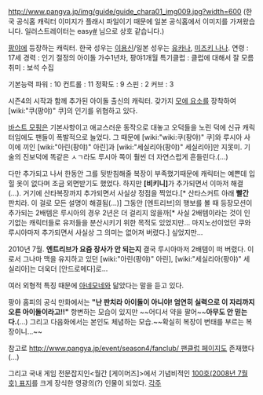 http://www.pangya.jp/img/guide/guide_chara01_img009.jpg?width=600
(한국 공식홈 캐릭터 이미지가 플래시 파일이기 때문에 일본 공식홈에서 이미지를 가져왔습니다. 일러스트레이터는 easy[http://blog.naver.com/easycrew #] 님으로 상호 같습니다.)

[[팡야]]에 등장하는 캐릭터. 한국 성우는 [[이용신]]/일본 성우는 [[유카나]], [[미즈키 나나]]. 
연령 : 17세
경력 : 인기 절정의 아이돌 가수1년차, 팡야1개월
특기클럽 : 클럽에 대해서 잘 모름
취미 : 보석 수집

기본능력
파워 : 10
컨트롤 : 11
정확도 : 9
스핀 : 2
커브 : 3

시즌4의 시작과 함께 추가된 아이돌 출신의 캐릭터. 갖가지 [[모에 요소]]를 장착하여 [wiki:"쿠(팡야)" 쿠]의 인기를 위협하고 있다.

[[바스트 모핑]]은 기본사항이고 애교스러운 동작으로 대놓고 오덕들을 노린 덕에 신규 캐릭터임에도 팬들이 폭발적으로 늘었다. 그 때문에 [wiki:"wiki:쿠(팡야)" 쿠]와 루시아 사이에 끼인 [wiki:"아린(팡야)" 아린]과 [wiki:"세실리아(팡야)" 세실리아]만 지못미. 기술의 진보덕에 똑같은 ㅅㄱ라도 루시아 쪽이 훨씬 더 자연스럽게 흔들린다.(...)

다만 추가되고 나서 한동안 그를 뒷받침해줄 복장이 부족했기때문에 캐릭터는 예쁜데 입힐 옷이 없다며 조금 외면받기도 했었다. 하지만 '''[비키니]'''가 추가되면서 이마저 해결(...). 거기에 산타복장까지 추가되면서 사실상 정점을 찍었다.[* 산타스커트 아래 '''빨간''' 판치라. 이 걸로 모든 설명이 해결됨(...)] 그동안 [엔트리브]의 행보를 볼 때 등장모션이 추가되는 2배템은 루시아의 경우 2년은 더 걸리지 않을까[* 사실 2배템이라는 것이 인기없는 캐릭터들로 유저들을 분산시키기 위한 목적도 있었지만... 마지노선이었던 쿠와 루시아마저 추가되면서 사실상 그 의미는 없어져 버렸다.] 싶었지만...

2010년 7월. '''엔트리브가 요즘 장사가 안 되는지''' 결국 루시아마저 2배템이 떠 버렸다. 이로서 그나마 맥을 유지하고 있던 [wiki:"아린(팡야)" 아린], [wiki:"세실리아(팡야)" 세실리아]는 더욱더 [안드로메다]로...

여러 외형적 특징 때문에 [[아네모네]]와 닮았다는 말을 듣고 있다.

팡야 홈피의 공식 만화에서는 '''"난 판치라 아이돌이 아니야! 엄연히 실력으로 이 자리까지 오른 아이돌이라고!!"''' 항변하는 모습이 있지만 ~~어디서 약을 팔어~~'''아무도 안 믿는다.'''(...) 그리고 다음화에서는 본인도 체념하는 모습.~~확실히 복장이 변태를 부르는 복장이니...~~

참고로 [[http://www.pangya.jp/event/season4/fanclub/ 팬클럽 페이지]]도 존재했다(...)

그리고 국내 게임 전문잡지인<월간 [게이머즈]>에서 기념비적인 [http://blheart.egloos.com/5210147 100호(2008년 7월호) 표지]를 크게 장식한 영광의(?) 인물이 되었다.
[[각주]]
